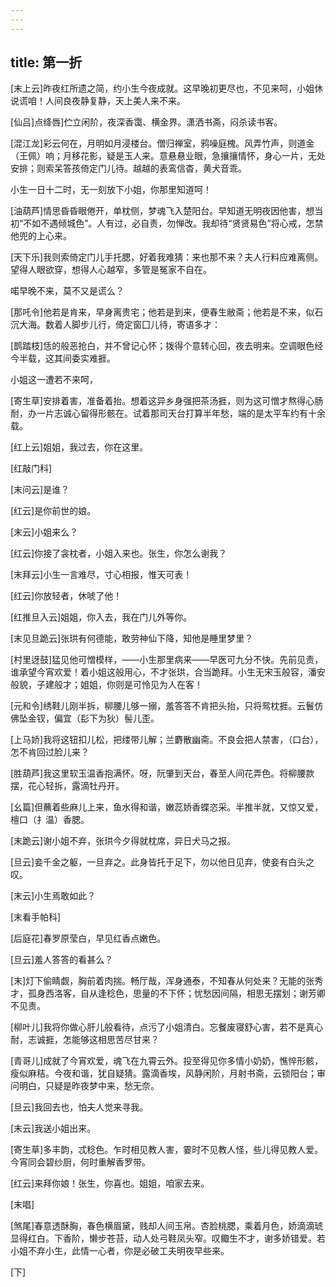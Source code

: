 ```yaml
---
---
---
```

title: 第一折
---

[末上云]昨夜红所遗之简，约小生今夜成就。这早晚初更尽也，不见来呵，小姐休说谎咱！人间良夜静复静，天上美人来不来。

[仙吕]点绛唇]伫立闲阶，夜深香霭、横金界。潇洒书斋，闷杀读书客。

[混江龙]彩云何在，月明如月浸楼台。僧归禅室，鸦噪庭槐。风弄竹声，则道金（王佩）响；月移花影，疑是玉人来。意悬悬业眼，急攘攘情怀，身心一片，无处安排；则索呆答孩倚定门儿待。越越的表鸾信杳，黄犬音乖。

小生一日十二时，无一刻放下小姐，你那里知道呵！

[油葫芦]情思昏昏眼倦开，单枕侧，梦魂飞入楚阳台。早知道无明夜因他害，想当初“不如不遇倾城色”。人有过，必自责，勿惮改。我却待“贤贤易色”将心戒，怎禁他兜的上心来。

[天下乐]我则索倚定门儿手托腮，好着我难猜：来也那不来？夫人行料应难离侧。望得人眼欲穿，想得人心越窄，多管是冤家不自在。

喏早晚不来，莫不又是谎么？

[那吒令]他若是肯来，早身离贵宅；他若是到来，便春生敝斋；他若是不来，似石沉大海。数着人脚步儿行，倚定窗囗儿待，寄语多才：

[鹊踏枝]恁的般恶抢白，并不曾记心怀；拨得个意转心回，夜去明来。空调眼色经今半载，这其间委实难捱。

小姐这一遭若不来呵，

[寄生草]安排着害，准备着抬。想着这异乡身强把茶汤捱，则为这可憎才熬得心肠耐，办一片志诚心留得形骸在。试着那司天台打算半年愁，端的是太平车约有十余载。

[红上云]姐姐，我过去，你在这里。

[红敲门科]

[末问云]是谁？

[红云]是你前世的娘。

[末云]小姐来么？

[红云]你接了衾枕者，小姐入来也。张生，你怎么谢我？

[末拜云]小生一言难尽，寸心相报，惟天可表！

[红云]你放轻者，休唬了他！

[红推旦入云]姐姐，你入去，我在门儿外等你。

[末见旦跪云]张珙有何德能，敢劳神仙下降，知他是睡里梦里？

[村里迓鼓]猛见他可憎模样，——小生那里病来——早医可九分不快。先前见责，谁承望今宵欢爱！着小姐这般用心，不才张珙，合当跪拜。小生无宋玉般容，潘安般貌，子建般才；姐姐，你则是可怜见为人在客！

[元和令]绣鞋儿刚半拆，柳腰儿够一搦，羞答答不肯把头抬，只将鸳枕捱。云鬟仿佛坠金钗，偏宜（髟下为狄）髻儿歪。

[上马娇]我将这钮扣儿松，把缕带儿解；兰麝散幽斋。不良会把人禁害，（口台），怎不肯回过脸儿来？

[胜葫芦]我这里软玉温香抱满怀。呀，阮肇到天台，春至人间花弄色。将柳腰款摆，花心轻拆，露滴牡丹开。

[幺篇]但蘸着些麻儿上来，鱼水得和谐，嫩蕊娇香蝶恣采。半推半就，又惊又爱，檀口（扌温）香腮。

[末跪云]谢小姐不弃，张珙今夕得就枕席，异日犬马之报。

[旦云]妾千金之躯，一旦弃之。此身皆托于足下，勿以他日见弃，使妾有白头之叹。

[末云]小生焉敢如此？

[末看手帕科]

[后庭花]春罗原莹白，早见红香点嫩色。

[旦云]羞人答答的看甚么？

[末]灯下偷睛觑，胸前着肉揣。畅厅哉，浑身通泰，不知春从何处来？无能的张秀才，孤身西洛客，自从逢稔色，思量的不下怀；忧愁因间隔，相思无摆划；谢芳卿不见责。

[柳叶儿]我将你做心肝儿般看待，点污了小姐清白。忘餐废寝舒心害，若不是真心耐，志诚捱，怎能够这相思苦尽甘来？

[青哥儿]成就了今宵欢爱，魂飞在九霄云外。投至得见你多情小奶奶，憔悴形骸，瘦似麻秸。今夜和谐，犹自疑猜。露滴香埃，风静闲阶，月射书斋，云锁阳台；审问明白，只疑是昨夜梦中来，愁无奈。

[旦云]我回去也，怕夫人觉来寻我。

[末云]我送小姐出来。

[寄生草]多丰韵，忒稔色。乍时相见教人害，霎时不见教人怪，些儿得见教人爱。今宵同会碧纱厨，何时重解香罗带。

[红云]来拜你娘！张生，你喜也。姐姐，咱家去来。

[末唱]

[煞尾]春意透酥胸，春色横眉黛，贱却人间玉帛。杏脸桃腮，乘着月色，娇滴滴琥显得红白。下香阶，懒步苍苔，动人处弓鞋凤头窄。叹鲰生不才，谢多娇错爱。若小姐不弃小生，此情一心者，你是必破工夫明夜早些来。

[下]